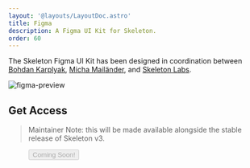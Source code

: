 ```yaml
---
layout: '@layouts/LayoutDoc.astro'
title: Figma
description: A Figma UI Kit for Skeleton.
order: 60
---
```



The Skeleton Figma UI Kit has been designed in coordination between [Bohdan Karplyak](https://www.linkedin.com/in/bohdan-karplyak-659a41162/), [Micha Mailänder](https://www.linkedin.com/in/micha-mail%C3%A4nder-548aba16a/), and [Skeleton Labs](https://www.skeletonlabs.co/).

<img
	src="https://github.com/skeletonlabs/skeleton/assets/1509726/956e6893-062e-4030-ba6a-d7b6e8acc4e8"
	alt="figma-preview"
	class="rounded-container"
/>

## Get Access

> Maintainer Note: this will be made available alongside the stable release of Skeleton v3.

<figure class="linker">
	<button type="button" class="linker-item" disabled>
		Coming Soon!
	</button>
</figure>
